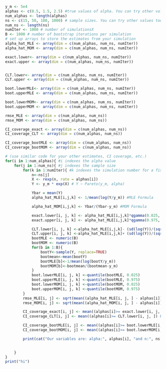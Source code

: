 



```r
y_m <- 5e4
alphas <- c(0.5, 1.5, 2.5) #true values of alpha. You can try other values too.
num_alphas <- length(alphas)
ns <- c(15, 50, 100, 1000) # sample sizes. You can try other values too.
num_ns <- length(ns)
numIter <- 1000 # number of simulationsX
B <- 1000 # number of bootstrap iterations per simulation
# set up arrays to store the estimates from your simulation
alpha_hat_MLE <- array(dim = c(num_alphas, num_ns, numIter))
alpha_hat_MOM <- array(dim = c(num_alphas, num_ns, numIter))

exact.lower<- array(dim = c(num_alphas, num_ns, numIter))
exact.upper <- array(dim = c(num_alphas, num_ns, numIter))


CLT.lower<- array(dim = c(num_alphas, num_ns, numIter))
CLT.upper <- array(dim = c(num_alphas, num_ns, numIter))

boot.lowerMLE<- array(dim = c(num_alphas, num_ns, numIter))
boot.upperMLE <- array(dim = c(num_alphas, num_ns, numIter))

boot.lowerMOM<- array(dim = c(num_alphas, num_ns, numIter))
boot.upperMOM <- array(dim = c(num_alphas, num_ns, numIter))

rmse_MLE <- array(dim = c(num_alphas, num_ns))
rmse_MOM <- array(dim = c(num_alphas, num_ns))

CI_coverage_exact <- array(dim = c(num_alphas, num_ns))
CI_coverage_CLT <- array(dim = c(num_alphas, num_ns))

CI_coverage_bootMLE <- array(dim = c(num_alphas, num_ns))
CI_coverage_bootMOM <- array(dim = c(num_alphas, num_ns))

# (use similar code for your other estimates, CI coverage, etc.)
for(i in 1:num_alphas){ #i indexes the alpha value
    for(j in 1:num_ns){ #j indexes the sample size
        for(k in 1:numIter){ #k indexes the simulation number for a fixed n and alpha
            n<-ns[j]
            X <- rexp(n, rate = alphas[i])
            Y <- y_m * exp(X) # Y ~ Pareto(y_m, alpha)

            Ybar = mean(Y)
            alpha_hat_MLE[i,j,k] <- 1/mean(log(Y/y_m)) #MLE Formula

            alpha_hat_MOM[i,j,k] <- Ybar/(Ybar-y_m) #MOM Formula

            exact.lower[i, j, k] <- alpha_hat_MLE[i,j,k]*qgamma(0.025, n, n)
            exact.upper[i, j, k] <- alpha_hat_MLE[i,j,k]*qgamma(0.975, n, n)

            CLT.lower[i, j, k] <-alpha_hat_MLE[i,j,k]- (sd(log(Y))/(sqrt(n)*qt(0.975, n-1)))
            CLT.upper[i, j, k] <-alpha_hat_MLE[i,j,k]+ (sd(log(Y))/(sqrt(n)*qt(0.975, n-1)))
            bootMLE <- numeric(B)
            bootMOM <- numeric(B)
            for(b in 1:B){
                bootY<-sample(Y, replace=TRUE)
                bootmean<-mean(bootY)
                bootMLE[b]<-1/mean(log(bootY/y_m))
                bootMOM[b]<-bootmean/(bootmean-y_m)
            }
            boot.lowerMLE[i, j, k] <-quantile(bootMLE, 0.025)
            boot.upperMLE[i, j, k] <-quantile(bootMLE, 0.975)
            boot.lowerMOM[i, j, k] <-quantile(bootMOM, 0.025)
            boot.upperMOM[i, j, k] <-quantile(bootMOM, 0.975)
        }
        rmse_MLE[i, j] <- sqrt(mean((alpha_hat_MLE[i, j, ] - alphas[i])**2))
        rmse_MOM[i, j] <- sqrt(mean((alpha_hat_MOM[i, j, ] - alphas[i])**2))

        CI_coverage_exact[i, j] <- mean((alphas[i]>= exact.lower[i, j, ]) & (alphas[i]<= exact.upper[i, j, ]))
        CI_coverage_CLT[i, j] <- mean((alphas[i]>= CLT.lower[i, j, ]) & (alphas[i]<= CLT.upper[i, j, ]))

        CI_coverage_bootMLE[i, j] <- mean((alphas[i]>= boot.lowerMLE[i, j, ]) & (alphas[i]<= boot.upperMLE[i, j, ]))
        CI_coverage_bootMOM[i, j] <- mean((alphas[i]>= boot.lowerMOM[i, j, ]) & (alphas[i]<= boot.upperMOM[i, j, ]))

        print(cat("Our variables are: alpha:", alphas[i], "and n:", ns[j], "\n rmse_MLE is ", rmse_MLE[i, j], "\n and rmse_MOM is", rmse_MOM[i, j], "\n and CI_coverage_exact is", CI_coverage_exact[i, j], "\n and CI_coverage_CLT is ", CI_coverage_CLT[i, j], "\n and CI_coverage_bootMLE is", CI_coverage_bootMLE[i, j], "\n and CI_coverage_bootMOM is", CI_coverage_bootMOM[i, j], ""))

        
    }   
}
print("hi")
```